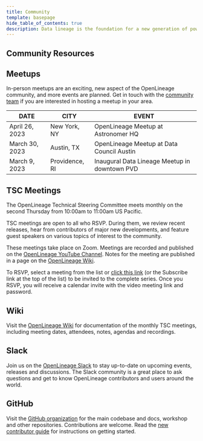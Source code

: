 ```yaml
---
title: Community
template: basepage
hide_table_of_contents: true
description: Data lineage is the foundation for a new generation of powerful, context-aware data tools and best practices. OpenLineage enables consistent collection of lineage metadata, creating a deeper understanding of how data is produced and used.
---
```


<div id="post-content" className="CommunityPage boxed">

<div className="title px-4 py-12 text-center lg:py-14 lg:px-0">
    <h2 className="text-5xl text-color-1">
        Community Resources
    </h2>
</div>

<div class="text-center pt-8"><h2>Meetups</h2></div>
<p>In-person meetups are an exciting, new aspect of the OpenLineage community, and more events are planned. Get in touch with the <a href="mailto:michael.robinson@astronomer.io">community team</a> if you are interested in hosting a meetup in your area.</p>

| <div class="text-xl pl-5 pr-5">DATE</div> | <div class="text-xl pl-5 pr-5">CITY</div> | <div class="text-xl pl-5 pr-5">EVENT</div> |
| ----------- | ----------- | ----------- |
| <div class="text-xl p-5">April 26, 2023</div> | <div class="text-xl pl-5">New York, NY</div> | <div class="text-xl pl-5">OpenLineage Meetup at Astronomer HQ</div> |
| <div class="text-xl p-5">March 30, 2023</div> | <div class="text-xl pl-5">Austin, TX</div> | <div class="text-xl pl-5">OpenLineage Meetup at Data Council Austin</div> |
| <div class="text-xl p-5">March 9, 2023</div> | <div class="text-xl pl-5 pr-5">Providence, RI</div> | <div class="text-xl pl-5 pr-5">Inaugural Data Lineage Meetup in downtown PVD</div> |



<div class="text-center pt-8"><h2>TSC Meetings</h2></div>
<div className="container">
<div className="row">
<div className="col">
<p className="text-2xl">The OpenLineage Technical Steering Committee meets monthly on the second Thursday from 10:00am to 11:00am US Pacific.</p>
<p>TSC meetings are open to all who RSVP. During them, we review recent releases, hear from contributors of major new developments, and feature guest speakers on various topics of interest to the community.</p>
<p>These meetings take place on Zoom. Meetings are recorded and published on the <a href="https://www.youtube.com/@openlineageproject6897/videos">OpenLineage YouTube Channel</a>. Notes for the meeting are published in a page on the <a href="https://wiki.lfaidata.foundation/display/OpenLineage/Monthly+TSC+meeting">OpenLineage Wiki</a>.</p>
<p>To RSVP, select a meeting from the list or <a href="https://www.addevent.com/calendar/pP575215">click this link</a> (or the Subscribe link at the top of the list) to be invited to the complete series. Once you RSVP, you will receive a calendar invite with the video meeting link and password.</p> 
</div>
<div className="col col--4">
<AddEvent />
</div>
</div>
</div>

<div class="text-center pt-8"><h2>Wiki</h2></div>
<div className="container text-center">
<div className="row">
<p>Visit the <a href="https://bit.ly/OLwiki">OpenLineage Wiki</a> for documentation of the monthly TSC meetings, including meeting dates, attendees, notes, agendas and recordings.</p>
</div>
</div>

<div class="text-center pt-8"><h2>Slack</h2></div>
<div className="container text-center">
<div className="row">
<p>Join us on the <a href="https://bit.ly/OLslack">OpenLineage Slack</a> to stay up-to-date on upcoming events, releases and discussions. The Slack community is a great place to ask questions and get to know OpenLineage contributors and users around the world.</p>
</div>
</div>

<div class="text-center pt-8"><h2>GitHub</h2></div>
<div className="container text-center">
<div className="row">
<p>Visit the <a href="https://github.com/OpenLineage">GitHub organization</a> for the main codebase and docs, workshop and other repositories. Contributions are welcome. Read the <a href="https://github.com/OpenLineage/OpenLineage/blob/main/CONTRIBUTING.md">new contributor guide</a> for instructions on getting started.</p>
</div>
</div>

<div class="text-center pt-8">&nbsp;</div>
<div className="container text-center">
<div className="row">
<p>&nbsp;</p>
</div>
</div>



</div>

<Footer />